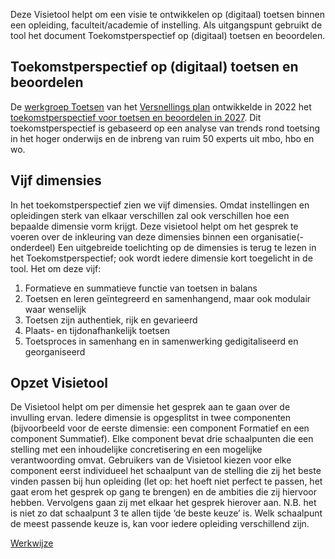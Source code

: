 ::: {.lead}

Deze Visietool helpt om een visie te ontwikkelen op (digitaal) toetsen binnen een opleiding, faculteit/academie of instelling. Als uitgangspunt gebruikt de tool het document Toekomstperspectief op (digitaal) toetsen en beoordelen. 

:::

## Toekomstperspectief op (digitaal) toetsen en beoordelen

De [werkgroep Toetsen](https://www.versnellingsplan.nl/werkgroep-toetsen-op-afstand/) van het [Versnellings plan](https://www.versnellingsplan.nl) ontwikkelde in 2022 het [toekomstperspectief voor toetsen en beoordelen in 2027](https://www.versnellingsplan.nl/Kennisbank/toekomstperspectief-op-digitaal-toetsen-en-beoordelen/). Dit toekomstperspectief is gebaseerd op een analyse van trends rond toetsing in het hoger onderwijs en de inbreng van ruim 50 experts uit mbo, hbo en wo. 

## Vijf dimensies

In het toekomstperspectief zien we vijf dimensies. Omdat instellingen en opleidingen sterk van elkaar verschillen zal ook verschillen hoe een bepaalde dimensie vorm krijgt. Deze visietool helpt om het gesprek te voeren over de inkleuring van deze dimensies binnen een organisatie(-onderdeel) 
Een uitgebreide toelichting op de dimensies is terug te lezen in het Toekomstperspectief; ook wordt iedere dimensie kort toegelicht in de tool. Het om deze vijf:

1.	Formatieve en summatieve functie van toetsen in balans
2.	Toetsen en leren geïntegreerd en samenhangend, maar ook modulair waar wenselijk
3.	Toetsen zijn authentiek, rijk en gevarieerd
4.	Plaats- en tijdonafhankelijk toetsen
5.	Toetsproces in samenhang en in samenwerking gedigitaliseerd en georganiseerd

## Opzet Visietool

De Visietool helpt om per dimensie het gesprek aan te gaan over de invulling ervan. Iedere dimensie is opgesplitst in twee componenten (bijvoorbeeld voor de eerste dimensie: een component Formatief en een component Summatief). Elke component bevat drie schaalpunten die een stelling met een inhoudelijke concretisering en een mogelijke verantwoording omvat. Gebruikers van de Visietool kiezen voor elke component eerst individueel het schaalpunt van de stelling die zij het beste vinden passen bij hun opleiding (let op: het hoeft niet perfect te passen, het gaat erom het gesprek op gang te brengen) en de ambities die zij hiervoor hebben. Vervolgens gaan zij met elkaar het gesprek hierover aan. 
N.B. het is niet zo dat schaalpunt 3 te allen tijde ‘de beste keuze’ is. Welk schaalpunt de meest passende keuze is, kan voor iedere opleiding verschillend zijn. 

::: {.text-center}

[Werkwijze](werkwijze.qmd){.btn .btn-primary target="_blank"}

:::
